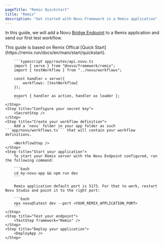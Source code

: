 ```yaml
---
pageTitle: "Remix Quickstart"
title: "Remix"
description: "Get started with Novu Framework in a Remix application"
---
```



In this guide, we will add a Novu [Bridge Endpoint](/concepts/endpoint) to a Remix application and send our first test workflow.

<Steps>
    <Step title="Set up your local environment">
        <LocalStudio />
    </Step>
    <Step title="Install packages">
        <PackagesStep />
    </Step>
    <Step title="Add a Novu API Endpoint">
        This guide is based on Remix Offical [Quick Start](https://remix.run/docs/en/main/start/quickstart).

        ```typescript app/routes/api.novu.ts
        import { serve } from "@novu/framework/remix";
        import { testWorkflow } from "../novu/workflows";
        
        const handler = serve({
            workflows: [testWorkflow]
        });
        
        export { handler as action, handler as loader };
        ```
    </Step>
    <Step title="Configure your secret key">
        <SecretStep />
    </Step>
    <Step title="Create your workflow definition">
        Add a `novu` folder in your app folder as such ```app/novu/workflows.ts``` that will contain your workflow definitions. 

        <WorkflowStep />
    </Step>
    <Step title="Start your application">
        To start your Remix server with the Novu Endpoint configured, run the following command:

        ```bash
        cd my-novu-app && npm run dev
        ```

        Remix application default port is 5173. For that to work, restart Novu Studio and point it to the right port:

        ```bash
        npx novu@latest dev --port <YOUR_REMIX_APPLICATION_PORT>
        ```
    </Step>
    <Step title="Test your endpoint">
        <TestStep framework="Remix" />
    </Step>
    <Step title="Deploy your application">
        <DeployApp />
    </Step>
</Steps>

<NextStepsStep />
